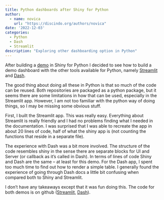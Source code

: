 ```yaml
---
title: Python dashboards after Shiny for Python
author: 
  - name: novica
    url: "https://discindo.org/authors/novica"
date: '2022-12-03'
categories:
  - Python
  - Dash
  - Streamlit
description: "Exploring other dashboarding option in Python"
---
```



After building a [demo](/post/packaging-a-python-shiny-app) in Shiny for Python I decided to see how to build a demo dashboard with the other tools available for Python, namely [Streamlit](https://streamlit.io/) and [Dash](https://dash.plotly.com/).

The good thing about doing all these in Python is that so much of the code can be reused. Both repositories are packaged as a python package, but it seems there are some limitations in how that can be used, especially in the Streamlit app. However, I am not too familiar with the python way of doing things, so I may be missing some obvious stuff. 

First, I built the Streamlit app. This was really easy. Everything about Streamlit is really friendly and I had no problems finding what I needed in the documentation. I was surprised that I was able to recreate the app in about 20 lines of code, half of what the shiny app is (not counting the functions that reside in a separate file).

The experience with Dash was a bit more involved. The structure of the code resembles shiny in the sense there are separate blocks for UI and Server (or callback as it's called in Dash). In terms of lines of code Shiny and Dash are the same -- at least for this demo. For the Dash app, I spent too much time to find out how to render a simple table. I generally found the experience of going through Dash docs a little bit confusing when compared both to Shiny and Streamlit.

I don't have any takeaways except that it was fun doing this. The code for both demos is on github ([Streamlit](https://github.com/novica/streamlit), [Dash](https://github.com/novica/dashwikidata)).
